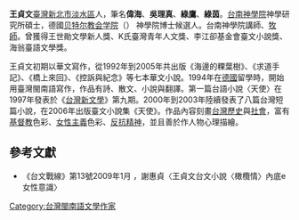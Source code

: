 {{nofootnotes|time=2009-06-06T09:45:02+00:00}}

'''王貞文'''{{BD|1965年9月29日|||2017年5月10日}}[[臺灣|臺灣]][[新北市|新北市]][[淡水區|淡水區]]人，筆名'''偉海'''、'''吳理真'''、'''綠鷹'''、'''綠茵'''。[[台南神學院|台南神學院]]神學研究所碩士，德國[[贝特尔教会学院|贝特尔教会学院]]（{{tsl|de|Kirchliche Hochschule Bethel|Kirchliche Hochschule Bethel}}） 神學院博士候選人。台南神學院講師、[[牧師|牧師]]。曾獲得王世勛文學新人獎、K氏臺灣青年人文獎、李江卻基金會臺文小說獎、海翁臺語文學獎。

王貞文初期以華文寫作，從1992年到2005年共出版《海邊的粿葉樹》、《求道手記》、《橋上來回》、《控訴與紀念》等七本華文小說。1994年在[[德國|德國]]留學時，開始用臺灣閩南語寫作，作品有詩、散文、小說與翻譯。第一篇台語小說〈天使〉在1997年發表於《[[台灣新文學|台灣新文學]]》第九期。2000年到2003年陸續發表了八篇台灣短篇小說，在2006年出版臺文小說集《天使》。作品內容刻畫[[台灣歷史|台灣歷史]]與[[台灣社會|社會]]，富有[[基督教|基督教]]色彩、[[女性主義|女性主義]]色彩、[[反抗精神|反抗精神]]，並且善於作人物心理描繪。

==參考文獻==
*《台文戰線》第13號2009年1月 ，謝惠貞〈王貞文台文小說〈橄欖情〉內底e女性意識〉

[[Category:台灣閩南語文學作家|Category:台灣閩南語文學作家]]